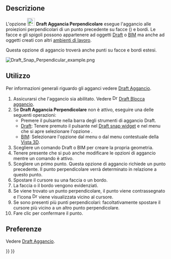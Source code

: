 <languages/>

{{Docnav/it
|[[Draft_Snap_Intersection/it|Aggancia Intersezione]]
|[[Draft_Snap_Extension/it|Aggancia Estensione]]
|[[Draft_Workbench/it|Draft]]
|IconL=Draft_Snap_Intersection.svg
|IconR=Draft_Snap_Extension.svg
|IconC=Workbench_Draft.svg
}}

{{GuiCommand/it
|Name=Draft Snap Perpendicular
|Name/it=Draft Aggancia Perpendicolare
|MenuLocation=Aggancio → Aggancia perpendicolare
|Workbenches=[[Draft_Workbench/it|Draft]], [[BIM_Workbench/it|BIM]]
|SeeAlso=[[Draft Snap/it|Draft Aggancio]], [[Draft_Snap_Lock/it|Draft Blocca aggancio]]
}}

<span id="Description"></span>
==Descrizione== 

L'opzione [[Image:Draft_Snap_Perpendicular.svg|24px]] '''Draft Aggancia Perpendicolare''' esegue l'aggancio alle proiezioni perpendicolari di un punto precedente su facce ({{Version/it|0.21}}) e bordi. Le facce e gli spigoli possono appartenere ad oggetti [[Draft_Workbench/it|Draft]] o [[BIM_Workbench/it|BIM]] ma anche ad oggetti creati con altri [[Workbenches/it|ambienti di lavoro]].

Questa opzione di aggancio troverà anche punti su facce e bordi estesi.

[[Image:Draft_Snap_Perpendicular_example.png]]
{{Caption|Aggancio del secondo punto di una linea al punto perpendicolare su un bordo esteso}}

<span id="Usage"></span>
==Utilizzo==

Per informazioni generali riguardo gli agganci vedere [[Draft_Snap/it|Draft Aggancio]].

# Assicurarsi che l'aggancio sia abilitato. Vedere [[Image:Draft_Snap_Lock.svg|16px]] [[Draft_Snap_Lock/it|Draft Blocca aggancio]].
# Se '''Draft Aggancia Perpendicolare''' non è attivo, eseguire una delle seguenti operazioni:
#* Premere il pulsante {{Button|[[Image:Draft_Snap_Perpendicular.svg|16px]] [[Draft_Snap_Perpendicular/it|Aggancia perpendicolare]]}} nella barra degli strumenti di aggancio Draft.
#* [[Draft_Workbench/it|Draft]]: Tenere premuto il pulsante {{Button|[[Image:Draft_Snap_Lock.svg|x16px]][[Image:Toolbar_flyout_arrow.svg|x16px]]}} nel [[Draft_snap_widget/it|Draft snap widget]] e nel menu che si apre selezionare l'opzione {{MenuCommand|[[Image:Draft_Snap_Perpendicular.svg|16px]] Aggancia perpendicolare}}.
#* [[BIM_Workbench/it|BIM]]: Selezionare l'opzione {{MenuCommand|Aggancio → [[Image:Draft_Snap_Perpendicular.svg|16px]] Aggancia perpendicolare}} dal menu o dal menu contestuale della  [[3D_view/it|Vista 3D]].
# Scegliere un comando Draft o BIM per creare la propria geometria.
# Tenere presente che si può anche modificare le opzioni di aggancio mentre un comando è attivo.
# Scegliere un primo punto. Questa opzione di aggancio richiede un punto precedente. Il punto perpendicolare verrà determinato in relazione a questo punto.
# Spostare il cursore su una faccia o un bordo.
# La faccia o il bordo vengono evidenziati.
# Se viene trovato un punto perpendicolare, il punto viene contrassegnato e l'icona [[Image:Draft_Snap_Perpendicular.svg|16px]] viene visualizzata vicino al cursore.
# Se sono presenti più punti perpendicolari: facoltativamente spostare il cursore più vicino a un altro punto perpendicolare. {{Version/it|0.21}}
# Fare clic per confermare il punto.

<span id="Preferences"></span>
== Preferenze ==

Vedere [[Draft_Snap/it#Preferenze|Draft Aggancio]].


{{Docnav/it
|[[Draft_Snap_Intersection/it|Aggancia Intersezione]]
|[[Draft_Snap_Extension/it|Aggancia Estensione]]
|[[Draft_Workbench/it|Draft]]
|IconL=Draft_Snap_Intersection.svg
|IconR=Draft_Snap_Extension.svg
|IconC=Workbench_Draft.svg
}}

{{Draft Tools navi{{#translation:}}}}
{{Userdocnavi{{#translation:}}}}